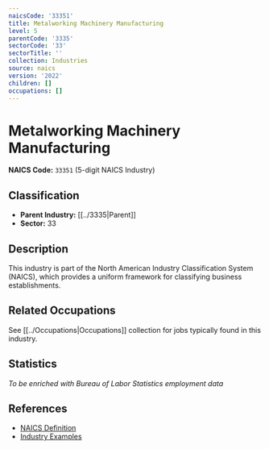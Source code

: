 ```yaml
---
naicsCode: '33351'
title: Metalworking Machinery Manufacturing
level: 5
parentCode: '3335'
sectorCode: '33'
sectorTitle: ''
collection: Industries
source: naics
version: '2022'
children: []
occupations: []
---
```

# Metalworking Machinery Manufacturing

**NAICS Code:** `33351` (5-digit NAICS Industry)

## Classification

- **Parent Industry:** [[../3335|Parent]]
- **Sector:** 33

## Description

This industry is part of the North American Industry Classification System (NAICS), which provides a uniform framework for classifying business establishments.

## Related Occupations

See [[../Occupations|Occupations]] collection for jobs typically found in this industry.

## Statistics

*To be enriched with Bureau of Labor Statistics employment data*

## References

- [NAICS Definition](https://www.census.gov/naics/)
- [Industry Examples](https://www.census.gov/naics/2022NAICS/)
